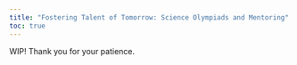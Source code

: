 ```yaml
---
title: "Fostering Talent of Tomorrow: Science Olympiads and Mentoring"
toc: true
---
```


WIP! Thank you for your patience.
